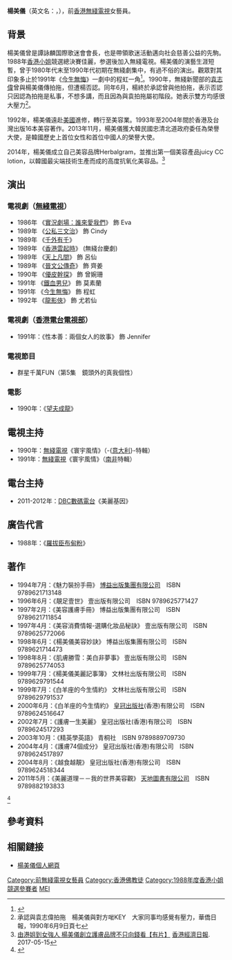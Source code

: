 {{藝人
|姓名 = 楊美儀
|類型 = 女演員
|圖片 = 
|圖片尺寸 = 
|圖片簡介 = 
|本名 = 
|外文名 = 
|外文 = 
|羅馬拼音 = Yeung Mei Yee
|英文名 = Angela 
|暱稱 = 
|其他藝名 = 
|國籍 = 
|民族 = 
|籍貫 = [[廣東|廣東]][[順德|順德]]
|出生日期 = {{birth_date_and _age|1966|4|1}}<ref name=楊美儀>[https://www.kfzimg.com/sw/kfzimg/3100/02a1fc5446f5e850e3_b.jpg 選美編號⑨楊美儀] {{Wayback|url=https://www.kfzimg.com/sw/kfzimg/3100/02a1fc5446f5e850e3_b.jpg |date=20210713053513 }} 楊美儀的出生日期是1966年4月1日</ref><ref>[https://mmis.hkpl.gov.hk/coverpage/-/coverpage/view?_coverpage_WAR_mmisportalportlet_hsf=%E9%A3%B2%E6%B0%B4%E6%80%9D%E6%BA%90&_coverpage_WAR_mmisportalportlet_actual_q=%28%20verbatim_dc.collection%3A%28%22Old%5C%20HK%5C%20Newspapers%22%29%20%29%20AND+%28%20%28%20allTermsMandatory%3A%28true%29%20OR+all_dc.title%3A%28%E9%A3%B2%E6%B0%B4%E6%80%9D%E6%BA%90%29%20OR+all_dc.creator%3A%28%E9%A3%B2%E6%B0%B4%E6%80%9D%E6%BA%90%29%20OR+all_dc.contributor%3A%28%E9%A3%B2%E6%B0%B4%E6%80%9D%E6%BA%90%29%20OR+all_dc.subject%3A%28%E9%A3%B2%E6%B0%B4%E6%80%9D%E6%BA%90%29%20OR+fulltext%3A%28%E9%A3%B2%E6%B0%B4%E6%80%9D%E6%BA%90%29%20OR+all_dc.description%3A%28%E9%A3%B2%E6%B0%B4%E6%80%9D%E6%BA%90%29%20%29%20%29&_coverpage_WAR_mmisportalportlet_sort_field=score&p_r_p_-1078056564_c=QF757YsWv59H%2FuxqfBwEJHUB%2BhKFqZAh&_coverpage_WAR_mmisportalportlet_o=36&_coverpage_WAR_mmisportalportlet_sort_order=desc 港姐候選佳麗簡介 九號楊美儀廿二歲（即是1966年出生）] {{Wayback|url=https://mmis.hkpl.gov.hk/coverpage/-/coverpage/view?_coverpage_WAR_mmisportalportlet_hsf=%E9%A3%B2%E6%B0%B4%E6%80%9D%E6%BA%90&_coverpage_WAR_mmisportalportlet_actual_q=%28%20verbatim_dc.collection%3A%28%22Old%5C%20HK%5C%20Newspapers%22%29%20%29%20AND+%28%20%28%20allTermsMandatory%3A%28true%29%20OR+all_dc.title%3A%28%E9%A3%B2%E6%B0%B4%E6%80%9D%E6%BA%90%29%20OR+all_dc.creator%3A%28%E9%A3%B2%E6%B0%B4%E6%80%9D%E6%BA%90%29%20OR+all_dc.contributor%3A%28%E9%A3%B2%E6%B0%B4%E6%80%9D%E6%BA%90%29%20OR+all_dc.subject%3A%28%E9%A3%B2%E6%B0%B4%E6%80%9D%E6%BA%90%29%20OR+fulltext%3A%28%E9%A3%B2%E6%B0%B4%E6%80%9D%E6%BA%90%29%20OR+all_dc.description%3A%28%E9%A3%B2%E6%B0%B4%E6%80%9D%E6%BA%90%29%20%29%20%29&_coverpage_WAR_mmisportalportlet_sort_field=score&p_r_p_-1078056564_c=QF757YsWv59H%2FuxqfBwEJHUB%2BhKFqZAh&_coverpage_WAR_mmisportalportlet_o=36&_coverpage_WAR_mmisportalportlet_sort_order=desc |date=20210817061444 }} [[華僑日報|華僑日報]]. 1988-07-20</ref>
|出生地點 = 
|逝世日期 = 
|逝世地點 = 
|職業 = 前演員
|語言 = 
|教育程度 = 
|母校 = <ref name=楊美儀/> [[梨花女子大學|梨花女子大學]]
|宗教信仰 = [[佛教|佛教]]
|配偶 = 
|兒女 = 
|父母 = 
|親屬 = 二姊二弟<ref name= 楊美儀/>
|音樂類型 = 
|演奏樂器 = 
|出道地點 = 
|出道日期 = 
|出道作 = 
|代表作 = 電視劇《[[今生無悔_(香港電視劇)|今生無悔]]》
|著名角色 = 
|活躍年代 = 
|唱片公司 = 
|經紀公司 = 
|網站 = 
|相關團體 = 
|IMDb = 1860591
|現任成員 = 
|過往成員 = 
|獎項 = 
}}

'''楊美儀'''（英文名：{{lang|en|'''Angela Yeung Mei Yee'''}}，{{bd||1966年4月1日}}），前[[香港|香港]][[無綫電視|無綫電視]]女藝員。

==背景==
楊美儀曾是譚詠麟国際歌迷會會長，也是帶領歌迷活動邁向社会慈善公益的先駒。1988年[[香港小姐|香港小姐]]競選總決賽佳麗，参選後加入無綫電視。楊美儀的演藝生涯短暫，曾于1980年代末至1990年代初期在無綫劇集中，有過不俗的演出。觀眾對其印象多止於1991年《[[今生無悔_(香港電視劇)|今生無悔]]》一劇中的程虹一角<ref>{{cite news|language=中文|author=楊美儀|url=https://skypost.ulifestyle.com.hk/article/2450585/%E7%9C%BC%E5%B1%8E%E5%A5%BD%E9%87%8D%E8%A6%81|title=眼屎好重要|publisher=晴報|date=2019-09-13|access-date=2019-10-08|archive-url=https://web.archive.org/web/20191008125752/https://skypost.ulifestyle.com.hk/article/2450585/%E7%9C%BC%E5%B1%8E%E5%A5%BD%E9%87%8D%E8%A6%81|archive-date=2019-10-08|dead-url=no}}</ref>。1990年，無綫新聞部的[[袁志偉|袁志偉]]曾與楊美儀傳拍拖，但遭楊否認。同年6月，楊終於承認曾與他拍拖，表示否認只因認為拍拖是私事，不想多講，而且因為與袁拍拖屬初階段。她表示雙方均感很大壓力<ref>承認與袁志偉拍拖　楊美儀與對方啱KEY　大家同事均感覺有壓力，華僑日報，1990年6月9日頁七</ref>。

1992年，楊美儀遠赴[[美國|美國]]進修，轉行至美容業。1993年至2004年間於香港及台灣出版16本美容著作。2013年11月，楊美儀獲大韓民國忠清北道政府委任為榮譽大使，是韓國歷史上首位女性和首位中國人的榮譽大使。

2014年，楊美儀成立自己美容品牌Herbalgram，並推出第一個美容產品juicy CC lotion，以韓國最尖端技術生產而成的高度抗氧化美容品。<REF>
[https://topick.hket.com/article/1809358/%E7%94%B1%E6%B8%AF%E5%A7%90%E5%88%B0%E5%A5%B3%E5%BC%B7%E4%BA%BA%20%20%20%20%E6%A5%8A%E7%BE%8E%E5%84%80%E5%89%B5%E7%AB%8B%E8%AD%B7%E8%86%9A%E5%93%81%E7%89%8C%E4%B8%8D%E5%8F%AA%E5%90%91%E9%8C%A2%E7%9C%8B%E3%80%90%E6%9C%89%E7%89%87%E3%80%91 由港姐到女強人 楊美儀創立護膚品牌不只向錢看【有片】] {{Wayback|url=https://topick.hket.com/article/1809358/%E7%94%B1%E6%B8%AF%E5%A7%90%E5%88%B0%E5%A5%B3%E5%BC%B7%E4%BA%BA%20%20%20%20%E6%A5%8A%E7%BE%8E%E5%84%80%E5%89%B5%E7%AB%8B%E8%AD%B7%E8%86%9A%E5%93%81%E7%89%8C%E4%B8%8D%E5%8F%AA%E5%90%91%E9%8C%A2%E7%9C%8B%E3%80%90%E6%9C%89%E7%89%87%E3%80%91 |date=20180202071646 }} [[香港經濟日報|香港經濟日報]]. 2017-05-15
</REF>

== 演出 ==
=== 電視劇（[[無綫電視|無綫電視]]） ===
*1986年 《[[實況劇場：誰來愛我們|實況劇場：誰來愛我們]]》 飾 Eva
*1989年 《[[公私三文治|公私三文治]]》 飾 Cindy
*1989年 《[[千外有千|千外有千]]》
*1989年 《[[香港雲起時|香港雲起時]]》 (無綫台慶劇)
*1989年 《[[天上凡間|天上凡間]]》 飾 呂仙
*1989年 《[[晉文公傳奇|晉文公傳奇]]》 飾 齊姜
*1990年 《[[優皮幹探|優皮幹探]]》 飾 曾婉珊
*1991年 《[[鐵血男兒|鐵血男兒]]》 飾 莫素蘭
*1991年 《[[今生無悔_(香港電視劇)|今生無悔]]》 飾 程虹
*1992年 《[[龍影俠|龍影俠]]》 飾 尤若仙

=== 電視劇（[[香港電台電視部|香港電台電視部]]） ===
*1991年：《性本善：兩個女人的故事》 飾 Jennifer
===電視節目===
*群星千萬FUN（第5集　鏡頭外的真我個性）

=== 電影 ===
*1990年：《[[望夫成龍_(電影)|望夫成龍]]》

== 電視主持 ==
*1990年：[[無綫電視|無綫電視]]《寰宇風情》（-{[[意大利|意大利]]}-特輯）
*1991年：[[無綫電視|無綫電視]]《寰宇風情》（[[南非|南非]]特輯）

== 電台主持 ==
*2011-2012年：[[DBC數碼電台|DBC數碼電台]]《美麗基因》

== 廣告代言 ==
*1988年：《[https://www.youtube.com/watch?v=X48ty85nw7g 羅拔臣布甸粉]》
== 著作 ==
*1994年7月：《魅力裝扮手冊》 [[博益出版集團|博益出版集團有限公司]]　ISBN 9789621713148
*1996年6月：《靚足壹世》 壹出版有限公司　ISBN 9789625771427
*1997年2月：《美容護膚手冊》 博益出版集團有限公司　ISBN 9789621711854
*1997年4月：《美容消費情報-選購化妝品秘訣》 壹出版有限公司　ISBN 9789625772066
*1998年6月：《楊美儀美容妙訣》 博益出版集團有限公司　ISBN 9789621714473
*1998年8月：《肌膚勝雪：美白非夢事》 壹出版有限公司　ISBN 9789625774053
*1999年7月：《楊美儀美麗記事簿》 文林社出版有限公司　ISBN 9789629791544
*1999年7月：《白羊座的今生情約》 文林社出版有限公司　ISBN 9789629791537
*2000年6月：《白羊座的今生情約》 [[皇冠文化|皇冠出版社]](香港)有限公司　ISBN 9789624516647
*2002年7月：《護膚一生美麗》 皇冠出版社(香港)有限公司　ISBN 9789624517293
*2003年10月：《精英學英語》 青桐社　ISBN 9789889709730
*2004年4月：《護膚74個成分》 皇冠出版社(香港)有限公司　ISBN 9789624517897
*2004年8月：《越食越靚》 皇冠出版社(香港)有限公司　ISBN 9789624518344
*2011年5月：《美麗道理－－我的世界美容觀》 [[天地圖書|天地圖書有限公司]]　ISBN 9789882193833
<ref>{{Cite web |url=http://www.cp1897.com.hk/books_authors.php?authors_code=A094756&keywords=%E6%A5%8A%E7%BE%8E%E5%84%80 |title=商務印書館 楊美儀 |access-date=2017-12-16 |archive-date=2020-09-22 |archive-url=https://web.archive.org/web/20200922011311/http://www.cp1897.com.hk/books_authors.php?authors_code=A094756&keywords=%E6%A5%8A%E7%BE%8E%E5%84%80 |dead-url=no }}</ref>

== 參考資料 ==
{{reflist}}

== 相關鏈接 ==
*[http://www.bymeimei.com 楊美儀個人網頁] {{Wayback|url=http://www.bymeimei.com/ |date=20210122040338 }}
{{DEFAULTSORT:Yeung}}
[[Category:前無綫電視女藝員|Category:前無綫電視女藝員]]
[[Category:香港佛教徒|Category:香港佛教徒]]
[[Category:1988年度香港小姐競選參賽者|Category:1988年度香港小姐競選參賽者]]
[[Category:楊姓|MEI]]